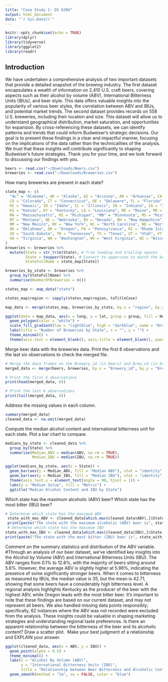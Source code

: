 ```yaml
---
title: "Case Study 1- DS 6306"
output: html_document
date: "`r Sys.Date()`"
---
```


```r
knitr::opts_chunk$set(echo = TRUE)
library(dplyr)
library(tidyverse)
library(ggplot2)
library(readr)

```

## Introduction 

We have undertaken a comprehensive analysis of two important datasets that provide a detailed snapshot of the brewing industry. The first dataset encapsulates a wealth of information on 2,410 U.S. craft beers, covering aspects such as their alcohol by volume (ABV), International Bitterness Units (IBUs), and beer style. This data offers valuable insights into the popularity of various beer styles, the correlation between ABV and IBUs, and potential market trends.
The second dataset provides records on 558 U.S. breweries, including their location and size. This dataset will allow us to understand geographical distribution, market saturation, and opportunities for expansion. By cross-referencing these datasets, we can identify patterns and trends that could inform Budweiser's strategic decisions.
Our goal is to present these findings in a clear and impactful manner, focusing on the implications of the data rather than the technicalities of the analysis. We trust that these insights will contribute significantly to shaping Budweiser's future strategies. Thank you for your time, and we look forward to discussing our findings with you.

```r
beers <- read.csv("~/Downloads/Beers.csv")
breweries <- read.csv("~/Downloads/Breweries.csv")
```


How many breweries are present in each state?

```r
state_map <- c(
  "AL" = "Alabama", AK = "Alaska", AZ = "Arizona", AR = "Arkansas", CA = "California",
  CO = "Colorado", CT = "Connecticut", DE = "Delaware", FL = "Florida", GA = "Georgia",
  HI = "Hawaii", ID = "Idaho", IL = "Illinois", IN = "Indiana", IA = "Iowa",
  KS = "Kansas", KY = "Kentucky", LA = "Louisiana", ME = "Maine", MD = "Maryland",
  MA = "Massachusetts", MI = "Michigan", "MN" = "Minnesota", MS = "Mississippi", MO = "Missouri",
  MT = "Montana", NE = "Nebraska", NV = "Nevada", NH = "New Hampshire", NJ = "New Jersey",
  NM = "New Mexico", NY = "New York", NC = "North Carolina", ND = "North Dakota", OH = "Ohio",
  OK = "Oklahoma", OR = "Oregon", PA = "Pennsylvania", RI = "Rhode Island", SC = "South Carolina",
  SD = "South Dakota", TN = "Tennessee", TX = "Texas", UT = "Utah", VT = "Vermont",
  VA = "Virginia", WA = "Washington", WV = "West Virginia", WI = "Wisconsin", WY = "Wyoming"
)
breweries <- breweries %>%
  mutate(State = str_trim(State), # Trim leading and trailing spaces
         State = toupper(State), # Convert to uppercase to match the keys in state_map
         StateFullName = state_map[State])

breweries_by_state <- breweries %>%
  group_by(StateFullName) %>%
  summarise(NumberOfBreweries = n())

states_map <- map_data("state")

states_map$region <- sapply(states_map$region, toTitleCase)

map_data <- merge(states_map, breweries_by_state, by.x = "region", by.y = "StateFullName", all.x = TRUE)

ggplot(data = map_data, aes(x = long, y = lat, group = group, fill = NumberOfBreweries)) +
  geom_polygon(color = "white") +
  scale_fill_gradient(low = "lightblue", high = "darkblue", name = "Brewery Count") +
  labs(title = "Number of Breweries by State", x = "", y = "") +
  theme_minimal() +
  theme(axis.text = element_blank(), axis.title = element_blank(), panel.grid = element_blank(), panel.background = element_blank())

```

Merge beer data with the breweries data. Print the first 6 observations and the last six observations to check the merged file.

```r
# Merge the data frames on the Brewery_id (in beers) and Brew_id (in breweries)
merged_data <- merge(beers, breweries, by.x = "Brewery_id", by.y = "Brew_ID")

# Print the first 6 observations
print(head(merged_data, 6))

# Print the last 6 observations
print(tail(merged_data, 6))
```

Address the missing values in each column.

```r
summary(merged_data)
cleaned_data <- na.omit(merged_data)

```

Compute the median alcohol content and international bitterness unit for each state. Plot a bar chart to compare.

```r
medians_by_state <- cleaned_data %>%
  group_by(State) %>%
  summarise(Median_ABV = median(ABV, na.rm = TRUE),
            Median_IBU = median(IBU, na.rm = TRUE))

ggplot(medians_by_state, aes(x = State)) +
  geom_bar(aes(y = Median_ABV, fill = "Median ABV"), stat = "identity", position = "dodge") +
  geom_bar(aes(y = Median_IBU, fill = "Median IBU"), stat = "identity", position = "dodge") +
  theme(axis.text.x = element_text(angle = 90, hjust = 1)) +
  labs(y = "Median Value", fill = "Metric") +
  ggtitle("Median Alcohol Content and IBU by State")
```

Which state has the maximum alcoholic (ABV) beer? Which state has the most bitter (IBU) beer?

```r
# Determine which state has the maximum ABV
 state_with_max_ABV <- cleaned_data[which.max(cleaned_data$ABV),]$State
 print(paste("The state with the maximum alcoholic (ABV) beer is", state_with_max_ABV))
 # Determine which state has the maximum IBU
state_with_max_IBU <- cleaned_data[which.max(cleaned_data$IBU),]$State
print(paste("The state with the most bitter (IBU) beer is", state_with_max_IBU))
```

Comment on the summary statistics and distribution of the ABV variable.
#Through an analysis of our beer dataset, we've identified key insights into the Alcohol by Volume (ABV) and International Bitterness Units (IBU). The ABV ranges from 0.1% to 12.8%, with the majority of beers sitting around 5.6%. However, the average ABV is slightly higher at 5.98%, indicating the presence of some significantly stronger beers. When it comes to bitterness as measured by IBUs, the median value is 35, but the mean is 42.71, showing that some beers have a considerably high bitterness level. A regional analysis highlights Kentucky as the producer of the beer with the highest ABV, while Oregon leads with the most bitter beer. It's important to note that these findings are based on our current dataset, and may not represent all beers. We also handled missing data points responsibly; specifically, 62 instances where the ABV was not recorded were excluded from the analysis. These insights could be valuable in shaping marketing strategies and understanding regional taste preferences.
Is there an apparent relationship between the bitterness of the beer and its alcoholic content? Draw a scatter plot.  Make your best judgment of a relationship and EXPLAIN your answer.

```r
ggplot(cleaned_data, aes(x = ABV, y = IBU)) +
  geom_point(alpha = 0.5) +
  theme_minimal() +
  labs(x = "Alcohol By Volume (ABV)", 
       y = "International Bitterness Units (IBU)", 
       title = "Relationship between Beer Bitterness and Alcoholic Content") +
  geom_smooth(method = "lm", se = FALSE, color = "blue")
```

